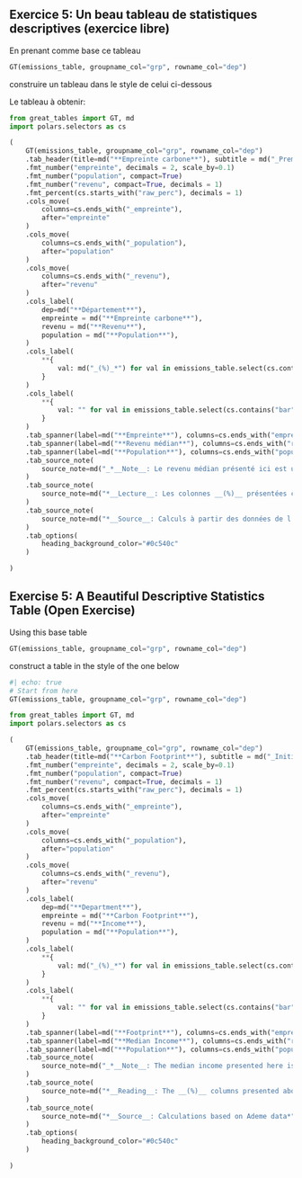 ::: {.content-visible when-profile="fr"}

:::: {.exercise}
## Exercice 5: Un beau tableau de statistiques descriptives (exercice libre)

En prenant comme base ce tableau

```python
GT(emissions_table, groupname_col="grp", rowname_col="dep")
```

construire un tableau dans le style de celui ci-dessous


::::

Le tableau à obtenir:
```python
from great_tables import GT, md
import polars.selectors as cs

(
    GT(emissions_table, groupname_col="grp", rowname_col="dep")
    .tab_header(title=md("**Empreinte carbone**"), subtitle = md("_Premières statistiques descriptives à affiner_"))
    .fmt_number("empreinte", decimals = 2, scale_by=0.1)
    .fmt_number("population", compact=True)
    .fmt_number("revenu", compact=True, decimals = 1)
    .fmt_percent(cs.starts_with("raw_perc"), decimals = 1)
    .cols_move(
        columns=cs.ends_with("_empreinte"),
        after="empreinte"
    )
    .cols_move(
        columns=cs.ends_with("_population"),
        after="population"
    )
    .cols_move(
        columns=cs.ends_with("_revenu"),
        after="revenu"
    )
    .cols_label(
        dep=md("**Département**"),
        empreinte = md("**Empreinte carbone**"),
        revenu = md("**Revenu**"),
        population = md("**Population**"),
    )
    .cols_label(
        **{
            val: md("_(%)_*") for val in emissions_table.select(cs.contains("raw_perc")).columns
        }
    )    
    .cols_label(
        **{
            val: "" for val in emissions_table.select(cs.contains("bar")).columns
        }
    )    
    .tab_spanner(label=md("**Empreinte**"), columns=cs.ends_with("empreinte"))
    .tab_spanner(label=md("**Revenu médian**"), columns=cs.ends_with("revenu"))
    .tab_spanner(label=md("**Population**"), columns=cs.ends_with("population"))
    .tab_source_note(
        source_note=md("_*__Note__: Le revenu médian présenté ici est une approximation du revenu médian du département_.")
    )
    .tab_source_note(
        source_note=md("*__Lecture__: Les colonnes __(%)__ présentées ci-dessus sont rapportées à la valeur maximale de la variable*")
    )
    .tab_source_note(
        source_note=md("*__Source__: Calculs à partir des données de l'Ademe*")
    )
    .tab_options(
        heading_background_color="#0c540c"
    )

)
```

:::

::: {.content-visible when-profile="en"}

:::: {.exercise}
## Exercise 5: A Beautiful Descriptive Statistics Table (Open Exercise)

Using this base table

```python
GT(emissions_table, groupname_col="grp", rowname_col="dep")
```

construct a table in the style of the one below

::::


```python
#| echo: true
# Start from here
GT(emissions_table, groupname_col="grp", rowname_col="dep")
```


```python
from great_tables import GT, md
import polars.selectors as cs

(
    GT(emissions_table, groupname_col="grp", rowname_col="dep")
    .tab_header(title=md("**Carbon Footprint**"), subtitle = md("_Initial descriptive statistics to refine_"))
    .fmt_number("empreinte", decimals = 2, scale_by=0.1)
    .fmt_number("population", compact=True)
    .fmt_number("revenu", compact=True, decimals = 1)
    .fmt_percent(cs.starts_with("raw_perc"), decimals = 1)
    .cols_move(
        columns=cs.ends_with("_empreinte"),
        after="empreinte"
    )
    .cols_move(
        columns=cs.ends_with("_population"),
        after="population"
    )
    .cols_move(
        columns=cs.ends_with("_revenu"),
        after="revenu"
    )
    .cols_label(
        dep=md("**Department**"),
        empreinte = md("**Carbon Footprint**"),
        revenu = md("**Income**"),
        population = md("**Population**"),
    )
    .cols_label(
        **{
            val: md("_(%)_*") for val in emissions_table.select(cs.contains("raw_perc")).columns
        }
    )    
    .cols_label(
        **{
            val: "" for val in emissions_table.select(cs.contains("bar")).columns
        }
    )    
    .tab_spanner(label=md("**Footprint**"), columns=cs.ends_with("empreinte"))
    .tab_spanner(label=md("**Median Income**"), columns=cs.ends_with("revenu"))
    .tab_spanner(label=md("**Population**"), columns=cs.ends_with("population"))
    .tab_source_note(
        source_note=md("_*__Note__: The median income presented here is an approximation of the department's median income_.")
    )
    .tab_source_note(
        source_note=md("*__Reading__: The __(%)__ columns presented above are scaled to the maximum value of the variable*")
    )
    .tab_source_note(
        source_note=md("*__Source__: Calculations based on Ademe data*")
    )
    .tab_options(
        heading_background_color="#0c540c"
    )

)
```

:::